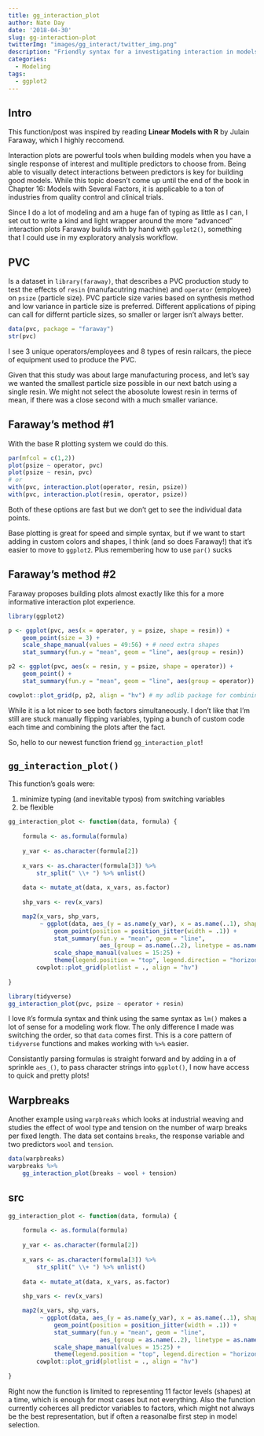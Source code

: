 ```yaml
---
title: gg_interaction_plot
author: Nate Day
date: '2018-04-30'
slug: gg-interaction-plot
twitterImg: "images/gg_interact/twitter_img.png"
description: "Friendly syntax for a investigating interaction in models."
categories:
  - Modeling
tags:
  - ggplot2
---
```


## Intro

This function/post was inspired by reading **Linear Models with R** by Julain Faraway, which I highly reccomend.

Interaction plots are powerful tools when building models when you have a single response of interest and mulltiple predictors to choose from. Being able to visually detect interactions between predictors is key for building good models. While this topic doesn't come up until the end of the book in Chapter 16: Models with Several Factors, it is applicable to a ton of industries from quality control and clinical trials.

Since I do a lot of modeling and am a huge fan of typing as little as I can, I set out to write a kind and light wrapper around the more "advanced" interaction plots Faraway builds with by hand with `ggplot2()`, something that I could use in my exploratory analysis workflow.

## PVC

Is a dataset in `library(faraway)`, that describes a PVC production study to test the effects of `resin` (manufacutring machine) and `operator` (employee) on `psize` (particle size). PVC particle size varies based on synthesis method and low variance in particle size is preferred. Different applications of piping can call for differnt particle sizes, so smaller or larger isn't always better.

```r
data(pvc, package = "faraway")
str(pvc)
```

I see 3 unique operators/employees and 8 types of resin railcars, the piece of equipment used to produce the PVC.

Given that this study was about large manufacturing process, and let's say we wanted the smallest particle size possible in our next batch using a single resin. We might not select the abosolute lowest resin in terms of mean, if there was a close second with a much smaller variance.

## Faraway's method #1

With the base R plotting system we could do this.

```r
par(mfcol = c(1,2))
plot(psize ~ operator, pvc)
plot(psize ~ resin, pvc)
# or
with(pvc, interaction.plot(operator, resin, psize))
with(pvc, interaction.plot(resin, operator, psize))
```

Both of these options are fast but we don't get to see the individual data points.

Base plotting is great for speed and simple syntax, but if we want to start adding in custom colors and shapes, I think (and so does Faraway!) that it's easier to move to `ggplot2`. Plus remembering how to use `par()` sucks

## Faraway's method #2

Faraway proposes building plots almost exactly like this for a more informative interaction plot experience.

```r
library(ggplot2)

p <- ggplot(pvc, aes(x = operator, y = psize, shape = resin)) +
    geom_point(size = 3) +
    scale_shape_manual(values = 49:56) + # need extra shapes
    stat_summary(fun.y = "mean", geom = "line", aes(group = resin))

p2 <- ggplot(pvc, aes(x = resin, y = psize, shape = operator)) +
    geom_point() +
    stat_summary(fun.y = "mean", geom = "line", aes(group = operator))

cowplot::plot_grid(p, p2, align = "hv") # my adlib package for combining
```

While it is a lot nicer to see both factors simultaneously. I don't like that I'm still are stuck manually flipping variables, typing a bunch of custom code each time and combining the plots after the fact.

So, hello to our newest function friend `gg_interaction_plot`!

## `gg_interaction_plot()`

This function's goals were:

1. minimize typing (and inevitable typos) from switching variables
2. be flexible

```r
gg_interaction_plot <- function(data, formula) {
    
    formula <- as.formula(formula)
    
    y_var <- as.character(formula[2])
    
    x_vars <- as.character(formula[3]) %>%
        str_split(" \\+ ") %>% unlist()
    
    data <- mutate_at(data, x_vars, as.factor)
    
    shp_vars <- rev(x_vars)

    map2(x_vars, shp_vars,
         ~ ggplot(data, aes_(y = as.name(y_var), x = as.name(..1), shape = as.name(..2))) +
             geom_point(position = position_jitter(width = .1)) +
             stat_summary(fun.y = "mean", geom = "line",
                          aes_(group = as.name(..2), linetype = as.name(..2))) +
             scale_shape_manual(values = 15:25) +
             theme(legend.position = "top", legend.direction = "horizontal")) %>%
        cowplot::plot_grid(plotlist = ., align = "hv")
        
}
```


```r
library(tidyverse)
gg_interaction_plot(pvc, psize ~ operator + resin)
```

I love `R`'s formula syntax and think using the same syntax as `lm()` makes a lot of sense for a modeling work flow. The only difference I made was switching the order, so that `data` comes first. This is a core pattern of `tidyverse` functions and makes working with `%>%` easier.

Consistantly parsing formulas is straight forward and by adding in a of sprinkle `aes_()`, to pass character strings into `ggplot()`, I now have access to quick and pretty plots!

## Warpbreaks

Another example using `warpbreaks` which looks at industrial weaving and studies the effect of wool type and tension on the number of warp breaks per fixed length. The data set contains `breaks`, the response variable and two predictors `wool` and `tension`.

```r
data(warpbreaks)
warpbreaks %>%
    gg_interaction_plot(breaks ~ wool + tension)
```

## src

```r
gg_interaction_plot <- function(data, formula) {
    
    formula <- as.formula(formula)
    
    y_var <- as.character(formula[2])
    
    x_vars <- as.character(formula[3]) %>%
        str_split(" \\+ ") %>% unlist()
    
    data <- mutate_at(data, x_vars, as.factor)
    
    shp_vars <- rev(x_vars)

    map2(x_vars, shp_vars,
         ~ ggplot(data, aes_(y = as.name(y_var), x = as.name(..1), shape = as.name(..2))) +
             geom_point(position = position_jitter(width = .1)) +
             stat_summary(fun.y = "mean", geom = "line",
                          aes_(group = as.name(..2), linetype = as.name(..2))) +
             scale_shape_manual(values = 15:25) +
             theme(legend.position = "top", legend.direction = "horizontal")) %>%
        cowplot::plot_grid(plotlist = ., align = "hv")
        
}
```

Right now the function is limited to representing 11 factor levels (shapes) at a time, which is enough for most cases but not everything. Also the function currently coherces all predictor variables to factors, which might not always be the best representation, but if often a reasonalbe first step in model selection.